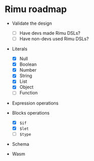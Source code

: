# Rimu roadmap

- Validate the design

  - [ ] Have devs made Rimu DSLs?
  - [ ] Have non-devs used Rimu DSLs?

- Literals

  - [x] Null
  - [x] Boolean
  - [x] Number
  - [x] String
  - [x] List
  - [x] Object
  - [ ] Function

- Expression operations



- Blocks operations

  - [x] `$if`
  - [x] `$let`
  - [ ] `$type`

- Schema

- Wasm
